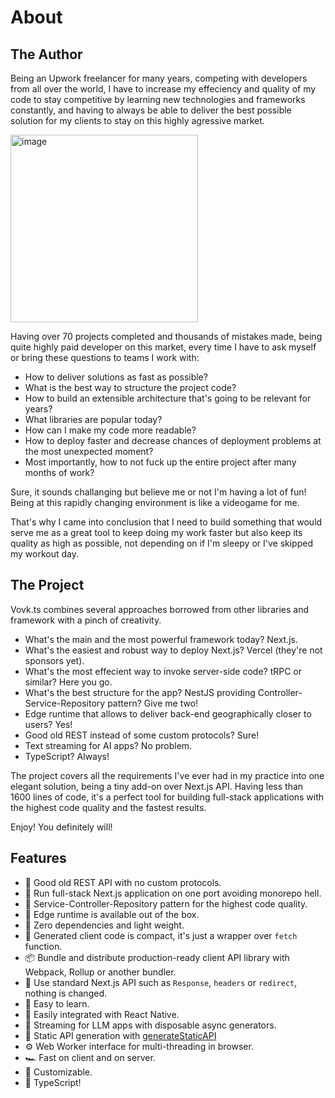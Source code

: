 
# About

## The Author

Being an Upwork freelancer for many years, competing with developers from all
over the world, I have to increase my effeciency and quality of my code to stay
competitive by learning new technologies and frameworks constantly, and having to always be
able to deliver the best possible solution for my clients to stay on this highly agressive market.

<img className="rounded-lg mt-5" width="300" alt="image" src="https://github.com/finom/vovk.dev/assets/1082083/2f98fae2-f417-48f6-ba48-9a1a90516f39" />

Having over 70 projects completed and thousands of mistakes made, being quite highly paid developer on this market, every time I have to ask myself or bring these questions to teams I work with:

- How to deliver solutions as fast as possible?
- What is the best way to structure the project code?
- How to build an extensible architecture that's going to be relevant for years?
- What libraries are popular today?
- How can I make my code more readable?
- How to deploy faster and decrease chances of deployment problems at the most unexpected moment?
- Most importantly, how to not fuck up the entire project after many months of work?

Sure, it sounds challanging but believe me or not I'm having a lot of fun! Being at this rapidly changing environment is like a videogame for me. 

That's why I came into conclusion that I need to build something that would serve me as a great tool to keep doing my work faster but also keep its quality as high as possible, not depending on if I'm sleepy or I've skipped my workout day.

## The Project

Vovk.ts combines several approaches borrowed from other libraries and framework with a pinch of creativity.

- What's the main and the most powerful framework today? Next.js.
- What's the easiest and robust way to deploy Next.js? Vercel (they're not sponsors yet).
- What's the most effecient way to invoke server-side code? tRPC or similar? Here you go.
- What's the best structure for the app? NestJS providing Controller-Service-Repository pattern? Give me two!
- Edge runtime that allows to deliver back-end geographically closer to users? Yes!
- Good old REST instead of some custom protocols? Sure!
- Text streaming for AI apps? No problem.
- TypeScript? Always!

The project covers all the requirements I've ever had in my practice into one elegant solution, being a tiny add-on over Next.js API.
Having less than 1600 lines of code, it's a perfect tool for building full-stack applications with the highest code quality and the fastest results.

Enjoy! You definitely will!

## Features

- 👵 Good old REST API with no custom protocols.
- 🚢 Run full-stack Next.js application on one port avoiding monorepo hell.
- 🧐 Service-Controller-Repository pattern for the highest code quality.
- 🚄 Edge runtime is available out of the box.
- 🌿 Zero dependencies and light weight.
- 🤏 Generated client code is compact, it's just a wrapper over `fetch` function.
- 📦 Bundle and distribute production-ready client API library with Webpack, Rollup or another bundler.
- 🤝 Use standard Next.js API such as `Response`, `headers` or `redirect`, nothing is changed.
- 🧠 Easy to learn.
- 📱 Easily integrated with React Native.
- 🤖 Streaming for LLM apps with disposable async generators.
- 📄 Static API generation with [generateStaticAPI](./api-reference#generatestaticapi)
- ⚙️ Web Worker interface for multi-threading in browser.
- 🏎️ Fast on client and on server.
- 🔧 Customizable.
- 🥰 TypeScript!